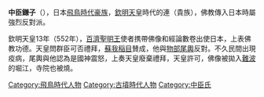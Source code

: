 '''中臣鎌子'''（{{bd|？||？}}），日本[[飛鳥時代|飛鳥時代]][[豪族|豪族]]，[[欽明天皇|欽明天皇]]時代的連（貴族），佛教傳入日本時屬強烈反對派。

欽明天皇13年（552年），[[百濟|百濟]][[聖明王|聖明王]]使者携帶佛像和經論數卷出使日本，上表佛教功德。天皇問群臣可否禮拜，[[蘇我稲目|蘇我稲目]]賛成，他與[[物部尾輿|物部尾輿]]反對。不久民間出現疫病，尾輿與他認為是國神震怒，上奏天皇廢棄禮拜，天皇許可，佛像被拋入[[難波|難波]]的堀江，寺院也被燒。

[[Category:飛鳥時代人物|Category:飛鳥時代人物]]
[[Category:古墳時代人物|Category:古墳時代人物]]
[[Category:中臣氏|Category:中臣氏]]